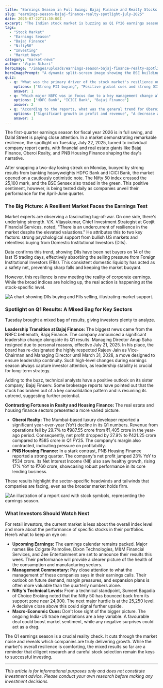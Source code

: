 ```yaml
---
title: "Earnings Season in Full Swing: Bajaj Finance and Realty Stocks in Focus"
slug: "earnings-season-bajaj-finance-realty-spotlight-july-2025"
date: 2025-07-22T11:30:00Z
excerpt: "The Indian stock market is buzzing as Q1 FY26 earnings season kicks into high gear. While the broader market shows surprising resilience, key players like Bajaj Finance and major realty firms are under the microscope after releasing their quarterly results."
tags:
  - "Stock Market"
  - "Earnings Season"
  - "Bajaj Finance"
  - "Nifty50"
  - "Investing"
  - "Market News"
category: "market-news"
author: "Vipin Bihari"
heroImage: "/images/uploads/earnings-season-bajaj-finance-realty-spotlight-july-2025/hero-image.jpg"
heroImagePrompt: "A dynamic split-screen image showing the BSE building on one side and a magnifying glass over a financial report with stock charts on the other, symbolizing the market's focus on Q1 earnings."
quiz:
  - q: "What was the primary driver of the stock market's resilience on July 22, 2025?"
    options: ["Strong FII buying", "Positive global cues and strong DII support", "A sharp drop in oil prices"]
    answer: 1
  - q: "Which major NBFC was in focus due to a key management change alongside its earnings?"
    options: ["HDFC Bank", "ICICI Bank", "Bajaj Finance"]
    answer: 2
  - q: "According to the reports, what was the general trend for Oberoi Realty's Q1 FY26 results on a year-over-year basis?"
    options: ["Significant growth in profit and revenue", "A decrease across key metrics like revenue and profit", "Flat performance with no major changes"]
    answer: 1
---
```


The first-quarter earnings season for fiscal year 2026 is in full swing, and Dalal Street is paying close attention. In a market demonstrating remarkable resilience, the spotlight on Tuesday, July 22, 2025, turned to individual company report cards, with financial and real estate giants like Bajaj Finance, Oberoi Realty, and PNB Housing Finance shaping the day's narrative.

After snapping a two-day losing streak on Monday, buoyed by strong results from banking heavyweights HDFC Bank and ICICI Bank, the market opened on a cautiously optimistic note. The Nifty 50 index crossed the 25,100 mark, and the BSE Sensex also traded in the green. This positive sentiment, however, is being tested daily as companies unveil their performance for the April-June quarter.

### The Big Picture: A Resilient Market Faces the Earnings Test

Market experts are observing a fascinating tug-of-war. On one side, there's underlying strength. V.K. Vijayakumar, Chief Investment Strategist at Geojit Financial Services, noted, "There is an undercurrent of resilience in the market despite the elevated valuations." He attributes this to two key factors: strong psychological support from bullish US markets and relentless buying from Domestic Institutional Investors (DIIs).

Data confirms this trend, showing DIIs have been net buyers on 14 of the last 15 trading days, effectively absorbing the selling pressure from Foreign Institutional Investors (FIIs). This consistent domestic liquidity has acted as a safety net, preventing sharp falls and keeping the market buoyant.

However, this resilience is now meeting the reality of corporate earnings. While the broad indices are holding up, the real action is happening at the stock-specific level.

![A chart showing DIIs buying and FIIs selling, illustrating market support.](/images/uploads/earnings-season-bajaj-finance-realty-spotlight-july-2025/dii-vs-fii.png)

### Spotlight on Q1 Results: A Mixed Bag for Key Sectors

Tuesday brought a mixed bag of results, giving investors plenty to analyze.

**Leadership Transition at Bajaj Finance:**
The biggest news came from the NBFC behemoth, Bajaj Finance. The company announced a significant leadership change alongside its Q1 results. Managing Director Anup Saha resigned due to personal reasons, effective July 21, 2025. In his place, the board has re-designated the highly respected Rajeev Jain as Vice-Chairman and Managing Director until March 31, 2028, a move designed to ensure leadership continuity. Such high-level changes during earnings season always capture investor attention, as leadership stability is crucial for long-term strategy.

Adding to the buzz, technical analysts have a positive outlook on its sister company, Bajaj Finserv. Some brokerage reports have pointed out that the stock has broken out of a key consolidation pattern and is resuming its uptrend, suggesting further potential.

**Contrasting Fortunes in Realty and Housing Finance:**
The real estate and housing finance sectors presented a more varied picture.

*   **Oberoi Realty:** The Mumbai-based luxury developer reported a significant year-over-year (YoY) decline in its Q1 numbers. Revenue from operations fell by 29.7% to ₹987.55 crore from ₹1,405 crore in the year-ago period. Consequently, net profit dropped by 27.9% to ₹421.25 crore compared to ₹585 crore in Q1 FY25. The company's margin also contracted, indicating pressure on profitability.
*   **PNB Housing Finance:** In a stark contrast, PNB Housing Finance reported a strong quarter. The company's net profit jumped 23% YoY to ₹534 crore. Its Net Interest Income (NII) also saw healthy growth, rising 17% YoY to ₹760 crore, showcasing robust performance in its core lending business.

These results highlight the sector-specific headwinds and tailwinds that companies are facing, even as the broader market holds firm.

![An illustration of a report card with stock symbols, representing the earnings season.](/images/uploads/earnings-season-bajaj-finance-realty-spotlight-july-2025/earnings-report-card.png)

### What Investors Should Watch Next

For retail investors, the current market is less about the overall index level and more about the performance of specific stocks in their portfolios. Here’s what to keep an eye on:

*   **Upcoming Earnings:** The earnings calendar remains packed. Major names like Colgate Palmolive, Dixon Technologies, M&M Financial Services, and Zee Entertainment are set to announce their results this week. Their performance will provide a clearer picture of the health of the consumption and manufacturing sectors.
*   **Management Commentary:** Pay close attention to what the management of these companies says in their earnings calls. Their outlook on future demand, margin pressures, and expansion plans is often more valuable than the quarterly numbers alone.
*   **Nifty's Technical Levels:** From a technical standpoint, Sumeet Bagadia of Choice Broking noted that the Nifty 50 has bounced back from its support zone near 24,900. The next major hurdle is at the 25,250 level. A decisive close above this could signal further upside.
*   **Macro-Economic Cues:** Don't lose sight of the bigger picture. The ongoing India-US trade negotiations are a key variable. A favourable deal could boost market sentiment, while any negative surprises could act as a drag.

The Q1 earnings season is a crucial reality check. It cuts through the market noise and reveals which companies are truly delivering growth. While the market's overall resilience is comforting, the mixed results so far are a reminder that diligent research and careful stock selection remain the keys to successful investing.

---
*This article is for informational purposes only and does not constitute investment advice. Please conduct your own research before making any investment decisions.*